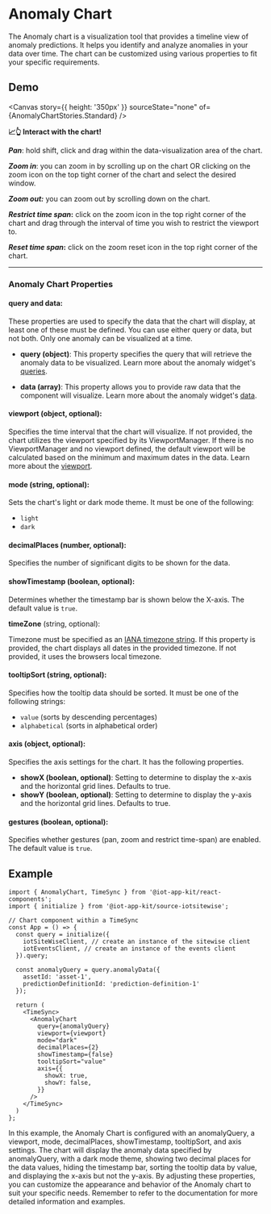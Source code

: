 

<Meta of={AnomalyChartStories} />

# Anomaly Chart

The Anomaly chart is a visualization tool that provides a timeline view of anomaly predictions. It helps you identify and analyze anomalies in your data over time. The chart can be customized using various properties to fit your specific requirements.

## Demo

<Canvas  story={{ height: '350px' }}  sourceState="none" of={AnomalyChartStories.Standard} />

**📈👆 Interact with the chart!**

**_Pan_**: hold shift, click and drag within the data-visualization area of the chart.

**_Zoom in_**: you can zoom in by scrolling up on the chart OR clicking on the zoom icon on the top tight corner of the chart and select the desired window.

**_Zoom out:_** you can zoom out by scrolling down on the chart.

**_Restrict time span_:** click on the zoom icon in the top right corner of the chart and drag through the interval of time you wish to restrict the viewport to.

**_Reset time span_:** click on the zoom reset icon in the top right corner of the chart.

---

### Anomaly Chart Properties

#### query and data:

These properties are used to specify the data that the chart will display, at least one of these must be defined. You can use either query or data, but not both. Only one anomaly can be visualized at a time.

  - **query (object)**: This property specifies the query that will retrieve the anomaly data to be visualized.
  Learn more about the anomaly widget's [queries](/docs/components-anomalychart--query).

  - **data (array)**: This property allows you to provide raw data that the component will visualize.
  Learn more about the anomaly widget's [data](/docs/components-anomalychart--data).

#### viewport (object, optional): 

Specifies the time interval that the chart will visualize. If not provided, the chart utilizes the viewport specified by its ViewportManager. If there is no ViewportManager and no viewport defined, the default viewport will be calculated based on the minimum and maximum dates in the data.
Learn more about the [viewport](/docs/core-viewport--docs).

#### mode (string, optional): 

Sets the chart's light or dark mode theme. It must be one of the following:
  * `light`
  * `dark`

#### decimalPlaces (number, optional): 

Specifies the number of significant digits to be shown for the data.

#### showTimestamp (boolean, optional): 

Determines whether the timestamp bar is shown below the X-axis. The default value is `true`.

**timeZone** (string, optional): 

Timezone must be specified as an [IANA timezone string](https://ftp.iana.org/tz/tzdb-2020f/zone1970.tab). If this property is provided, the chart displays all dates in the provided timezone. If not provided, it uses the browsers local timezone.

#### tooltipSort (string, optional): 

Specifies how the tooltip data should be sorted. It must be one of the following strings:
  * `value` (sorts by descending percentages)
  * `alphabetical` (sorts in alphabetical order)

#### axis (object, optional):

Specifies the axis settings for the chart.
It has the following properties.

  - **showX (boolean, optional)**: Setting to determine to display the x-axis and the horizontal grid lines. Defaults to true.
  - **showY (boolean, optional)**: Setting to determine to display the y-axis and the horizontal grid lines. Defaults to true.

#### gestures (boolean, optional):

Specifies whether gestures (pan, zoom and restrict time-span) are enabled. The default value is `true`.

## Example

```
import { AnomalyChart, TimeSync } from '@iot-app-kit/react-components';
import { initialize } from '@iot-app-kit/source-iotsitewise';

// Chart component within a TimeSync
const App = () => {
  const query = initialize({
    iotSiteWiseClient, // create an instance of the sitewise client
    iotEventsClient, // create an instance of the events client
  }).query;

  const anomalyQuery = query.anomalyData({
    assetId: 'asset-1',
    predictionDefinitionId: 'prediction-definition-1'
  });

  return (
    <TimeSync>
      <AnomalyChart
        query={anomalyQuery}
        viewport={viewport}
        mode="dark"
        decimalPlaces={2}
        showTimestamp={false}
        tooltipSort="value"
        axis={{
          showX: true,
          showY: false,
        }}
      />
    </TimeSync>
  )
};
```

In this example, the Anomaly Chart is configured with an anomalyQuery, a viewport, mode, decimalPlaces, showTimestamp, tooltipSort, and axis settings. The chart will display the anomaly data specified by anomalyQuery, with a dark mode theme, showing two decimal places for the data values, hiding the timestamp bar, sorting the tooltip data by value, and displaying the x-axis but not the y-axis.
By adjusting these properties, you can customize the appearance and behavior of the Anomaly chart to suit your specific needs. Remember to refer to the documentation for more detailed information and examples.
